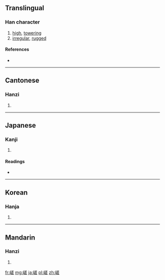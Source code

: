 {{also|嵳}}
==Translingual==

===Han character===
{{Han char|rn=46|rad=山|as=10|sn=13|four=2871<sub>1</sub>|canj=山廿手一 (UTQM)}}

# [[high]], [[towering]]
# [[irregular]], [[rugged]]

====References====
* {{Han ref|kx=0317.420|dkj=08363|dj=0618.100|hdz=10788.190|uh=5D6F|ud=23919|bh=B744|bd=46916}}

----

==Cantonese==

===Hanzi===
{{yue-hanzi|jyut=|y=cho1}}

# {{defn|Cantonese|sort=山10}}

----

==Japanese==

===Kanji===
{{ja-kanji|grade=|rs=山10}}

# {{defn|Japanese|sort=山10}}

====Readings====
* {{ja-readings|on=[[さ]] (sa), [[し]] (shi)|kun=[[けわしい]] (kewashii), [[たかい]] (takai)}}

----

==Korean==

===Hanja===
{{ko-hanja|hangeul=[[차]], [[치]]|rv=cha, chi|mr=ch'a, ch'i}}

# {{defn|Korean|sort=山10}}

----

==Mandarin==

===Hanzi===
{{cmn-hanzi|pin=[[cuó]] ([[cuo2]])|wg=ts'o<sup>2</sup>}}

# {{defn|Mandarin|sort=山10}}

[[fr:嵯]]
[[mg:嵯]]
[[ja:嵯]]
[[pl:嵯]]
[[zh:嵯]]